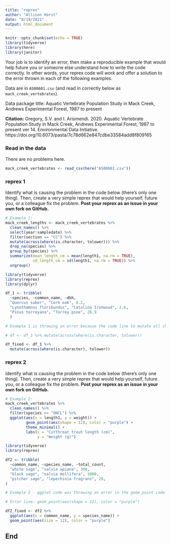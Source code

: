 ```yaml
---
title: "reprex"
author: "Allison Horst"
date: "8/19/2021"
output: html_document
---
```


```r
knitr::opts_chunk$set(echo = TRUE)
library(tidyverse)
library(here)
library(janitor)
```

Your job is to identify an error, then make a reproducible example that would help future you or someone else understand how to write the code correctly. In other words, your reprex code will *work* and offer a solution to the error thrown in each of the following examples. 

Data are in `AS00601.csv` (and read in correctly below as `mack_creek_vertebrates`). 

Data package title: Aquatic Vertebrate Population Study in Mack Creek, Andrews Experimental Forest, 1987 to present

**Citation:** Gregory, S.V. and I. Arismendi. 2020. Aquatic Vertebrate Population Study in Mack Creek, Andrews Experimental Forest, 1987 to present ver 14. Environmental Data Initiative. https://doi.org/10.6073/pasta/7c78d662e847cdbe33584add8f809165

### Read in the data 

There are no problems here. 
```r
mack_creek_vertebrates <- read_csv(here("AS00601.csv"))
```

### reprex 1

Identify what is causing the problem in the code below (there's only one thing). Then, create a very simple reprex that would help yourself, future you, or a colleague fix the problem. **Post your reprex as an issue in your own fork on GitHub.**

```r
# Example 1: 
mack_creek_lengths <- mack_creek_vertebrates %>% 
  clean_names() %>% 
  select(year:sampledate) %>% 
  filter(section == "CC") %>% 
  mutate(across(where(is.character, tolower))) %>% 
  drop_na(species) %>% 
  group_by(species) %>% 
  summarize(mean_length_cm = mean(length1, na.rm = TRUE),
            sd_length_cm = sd(length1, na.rm = TRUE)) %>% 
  ungroup()
```

```r
library(tidyverse)
library(reprex)
library(dplyr)

df_1 <- tribble(
  ~species, ~common_name, ~dbh,
  "Quercus suber", "Cork oak", 8.2,
  "Lynothamnus floribundus", "Catalina Ironwood", 2.6,
  "Pinus torreyana", "Torrey pine", 26.9
  )

# Example 1 is throwing an error because the code line to mutate all characters to lower case is missing a parenthesis after "as.character".

# df <- df_1 %>% mutate(across(where(is.character, tolower))

df_fixed <- df_1 %>% 
  mutate(across(where(is.character), tolower))

```


### reprex 2

Identify what is causing the problem in the code below (there's only one thing). Then, create a very simple reprex that would help yourself, future you, or a colleague fix the problem. **Post your reprex as an issue in your own fork on GitHub.**

```r
# Example 2:
mack_creek_vertebrates %>% 
  clean_names() %>% 
  filter(species == "ONCL") %>% 
  ggplot(aes(x = length1, y = weight)) +
         geom_point(aes(shape = 12), color = "purple") +
         theme_minimal() +
         labs(x = "Cutthroat trout length (cm)",
              y = "Weight (g)")
```

```r
library(tidyverse)
library(reprex)

df2 <- tribble(
  ~common_name, ~species_name, ~total_count,
  "white sage", "salvia apiana", 300,
  "black sage", "salvia mellifera", 1000,
  "pitcher sage", "lepechinia fragrans", 20,
)

# Example 2 - ggplot code was throwing an error in the geom_point code line as the aesthetic size was mis-typed as 'shape' instead of 'size'. 

# Error line: geom_point(aes(shape = 12), color = "purple") 

df2_fixed <- df2 %>% 
  ggplot(aes(x = common_name, y = species_name)) +
  geom_point(aes(size = 12), color = "purple")

```



## End